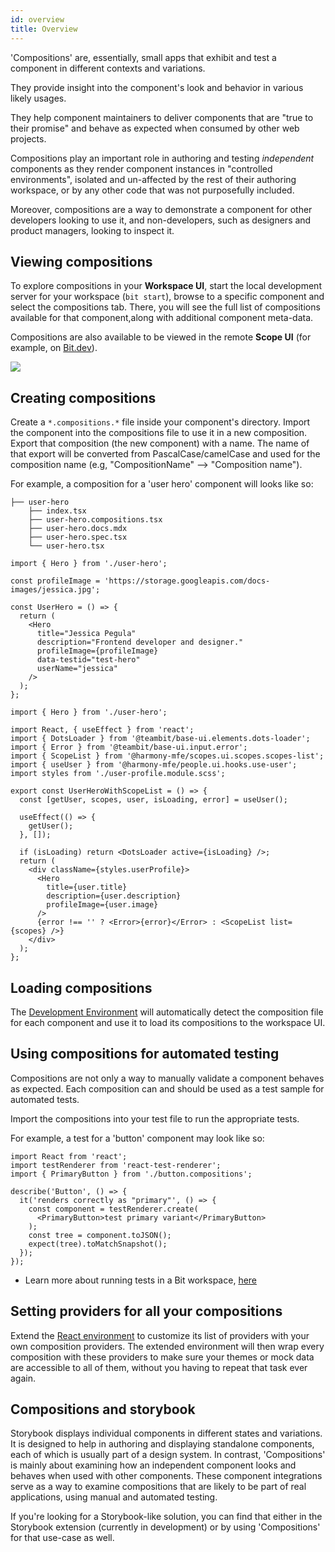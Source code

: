 ```yaml
---
id: overview
title: Overview
---
```



'Compositions' are, essentially, small apps that exhibit and test a component in different contexts and variations.

They provide insight into the component's look and behavior in various likely usages.

They help component maintainers to deliver components that are "true to their promise" and behave as expected when consumed by other web projects.

Compositions play an important role in authoring and testing _independent_ components as they render component instances in "controlled environments", isolated and un-affected by the rest of their authoring workspace, or by any other code that was not purposefully included.

Moreover, compositions are a way to demonstrate a component for other developers looking to use it, and non-developers, such as designers and product managers, looking to inspect it.

## Viewing compositions

To explore compositions in your **Workspace UI**, start the local development server for your workspace (`bit start`), browse to a specific component and select the compositions tab.
There, you will see the full list of compositions available for that component,along with additional component meta-data.

Compositions are also available to be viewed in the remote **Scope UI** (for example, on [Bit.dev](https://bit.dev)).

<Image src="/img/mfe_compositions.png" />

## Creating compositions

Create a `*.compositions.*` file inside your component's directory. Import the component into the compositions file to use it in a new composition.
Export that composition (the new component) with a name. The name of that export will be converted from PascalCase/camelCase and used for the composition name (e.g, "CompositionName" --> "Composition name").

For example, a composition for a 'user hero' component will looks like so:

```shell title="The 'user hero' component file structure"
├── user-hero
    ├── index.tsx
    ├── user-hero.compositions.tsx
    ├── user-hero.docs.mdx
    ├── user-hero.spec.tsx
    └── user-hero.tsx
```

```tsx title="example #1: user-hero.compositions.tsx"
import { Hero } from './user-hero';

const profileImage = 'https://storage.googleapis.com/docs-images/jessica.jpg';

const UserHero = () => {
  return (
    <Hero
      title="Jessica Pegula"
      description="Frontend developer and designer."
      profileImage={profileImage}
      data-testid="test-hero"
      userName="jessica"
    />
  );
};
```

```tsx title="example #2: user-hero.compositions.tsx"
import { Hero } from './user-hero';

import React, { useEffect } from 'react';
import { DotsLoader } from '@teambit/base-ui.elements.dots-loader';
import { Error } from '@teambit/base-ui.input.error';
import { ScopeList } from '@harmony-mfe/scopes.ui.scopes.scopes-list';
import { useUser } from '@harmony-mfe/people.ui.hooks.use-user';
import styles from './user-profile.module.scss';

export const UserHeroWithScopeList = () => {
  const [getUser, scopes, user, isLoading, error] = useUser();

  useEffect(() => {
    getUser();
  }, []);

  if (isLoading) return <DotsLoader active={isLoading} />;
  return (
    <div className={styles.userProfile}>
      <Hero
        title={user.title}
        description={user.description}
        profileImage={user.image}
      />
      {error !== '' ? <Error>{error}</Error> : <ScopeList list={scopes} />}
    </div>
  );
};
```

## Loading compositions

The [Development Environment](/envs/overview) will automatically detect the composition file for each component
and use it to load its compositions to the workspace UI.

## Using compositions for automated testing

Compositions are not only a way to manually validate a component behaves as expected. Each composition can and should be used as a test sample for automated tests.

Import the compositions into your test file to run the appropriate tests.

For example, a test for a 'button' component may look like so:

```tsx {3} title="button.spec.tsx"
import React from 'react';
import testRenderer from 'react-test-renderer';
import { PrimaryButton } from './button.compositions';

describe('Button', () => {
  it('renders correctly as "primary"', () => {
    const component = testRenderer.create(
      <PrimaryButton>test primary variant</PrimaryButton>
    );
    const tree = component.toJSON();
    expect(tree).toMatchSnapshot();
  });
});
```

- Learn more about running tests in a Bit workspace, [here](/tester/overview)

## Setting providers for all your compositions

Extend the [React environment](/envs/pre-configured-envs/react) to customize its list of providers with your own composition providers.
The extended environment will then wrap every composition with these providers to make sure your themes or mock data are accessible to all of them,
without you having to repeat that task ever again.

## Compositions and storybook

Storybook displays individual components in different states and variations. It is designed to help in authoring and displaying standalone components, each of which is usually part of a design system. In contrast, 'Compositions' is mainly about examining how an independent component looks and behaves when used with other components. These component integrations serve as a way to examine compositions that are likely to be part of real applications, using manual and automated testing.

If you're looking for a Storybook-like solution, you can find that either in the Storybook extension (currently in development) or by using 'Compositions' for that use-case as well.
